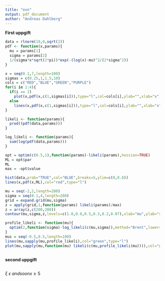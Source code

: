 ```yaml
---
title: "ovn"
output: pdf_document
author: "Andreas Dahlberg"
---
```


**First uppgift**
```r
data = rlnorm(10,0,sqrt(2))
pdf <- function(x,params){
  mu = params[1]
  sigma = params[2]
  1/(sigma*x*sqrt(2*pi))*exp(-(log(x)-mu)^2/(2*sigma^2))
}

x = seq(0.1,7,length=100)
sigmas = c(0.25,1,1.5,10)
cols = c("RED","BLUE","GREEN","PURPLE")
for(i in 1:4){
  if(i == 1)
    plot(x,pdf(x,c(1,sigmas[i])),type="l",col=cols[i],ylab="",xlab="x")
  else
    lines(x,pdf(x,c(1,sigmas[i])),type="l",col=cols[i],ylab="",xlab="x")
}

likeli <- function(params){
  prod((pdf(data,params)))
}

log_likeli <- function(params){
  sum(log(pdf(data,params)))
}

opt = optim(c(0.5,1),function(params)-likeli(params),hessian=TRUE)
ML = opt$par
ML
max = -opt$value

hist(data,prob="TRUE",col="BLUE",breaks=5,ylim=c(0,0.8))
lines(x,pdf(x,ML),col="red",type="l")

mu = seq(-2,2,length=200)
sigma = seq(0.1,4,length=200)
grid = expand.grid(mu,sigma)
z = apply(grid,1,function(params) likeli(params)/max)
z = array(z,c(200,200))
contour(mu,sigma,z,levels=c(1.0,0.8,0.5,0.3,0.2,0.07),xlab="mu",ylab="sigma")

profile_likeli <- function(mu){
  optim(2,function(sigma)-log_likeli(c(mu,sigma)),method="Brent",lower=0,upper=4)$par
}
mus = seq(-0.5,0.5,length=100)
lines(mu,sapply(mu,profile_likeli),col="green",type="l")
plot(mu,sapply(mu,function(mu) likeli(c(mu,profile_likeli(mu)))),col="green",type="l")



```




**second uppgift**
```r

```

$\xi$ $\epsilon$ $and so on x \geq 5$
